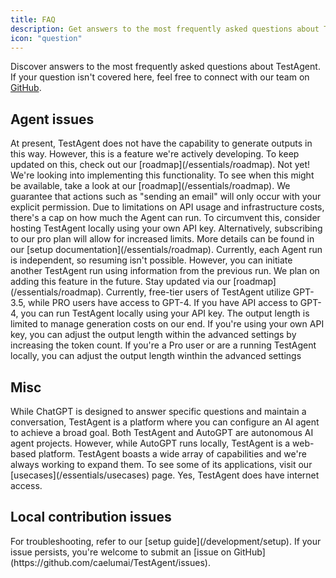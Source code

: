 ```yaml
---
title: FAQ
description: Get answers to the most frequently asked questions about TestAgent
icon: "question"
---
```


Discover answers to the most frequently asked questions about TestAgent. If your question isn't covered here, feel free to connect with our team on [GitHub](https://github.com/caelumai/TestAgent).

## Agent issues

<AccordionGroup>

<Accordion title="TestAgent said it made a file / database / script, where can I find it?">
  At present, TestAgent does not have the capability to generate outputs in this
  way. However, this is a feature we're actively developing. To keep updated on
  this, check out our [roadmap](/essentials/roadmap).
</Accordion>

<Accordion title="Did TestAgent really email 100 people?">
  Not yet! We're looking into implementing this functionality. To see when this
  might be available, take a look at our [roadmap](/essentials/roadmap). We guarantee that
  actions such as "sending an email" will only occur with your explicit
  permission.
</Accordion>

<Accordion title="My agent keeps running out of loops!">
  Due to limitations on API usage and infrastructure costs, there's a cap on how
  much the Agent can run. To circumvent this, consider hosting TestAgent locally
  using your own API key. Alternatively, subscribing to our pro plan will allow
  for increased limits. More details can be found in our [setup
  documentation](/essentials/roadmap).
</Accordion>

<Accordion title="My Agent was running smoothly, but then it stopped! Can I resume from where it left off?">
  Currently, each Agent run is independent, so resuming isn't possible. However,
  you can initiate another TestAgent run using information from the previous run.
  We plan on adding this feature in the future. Stay updated via our
  [roadmap](/essentials/roadmap).
</Accordion>

<Accordion title="Can TestAgent use GPT-4?">
  Currently, free-tier users of TestAgent utilize GPT-3.5, while PRO users have
  access to GPT-4. If you have API access to GPT-4, you can run TestAgent locally
  using your API key.
</Accordion>

<Accordion title="Why does the output keep getting cut off?">
  The output length is limited to manage generation costs on our end. If you're
  using your own API key, you can adjust the output length within the advanced
  settings by increasing the token count. If you're a Pro user or are a running
  TestAgent locally, you can adjust the output length winthin the advanced
  settings
</Accordion>

</AccordionGroup>

## Misc

<AccordionGroup>

<Accordion title="How is TestAgent different from ChatGPT?">
  While ChatGPT is designed to answer specific questions and maintain a
  conversation, TestAgent is a platform where you can configure an AI agent to
  achieve a broad goal.
</Accordion>

<Accordion title="How is TestAgent different from AutoGPT?">
  Both TestAgent and AutoGPT are autonomous AI agent projects. However, while
  AutoGPT runs locally, TestAgent is a web-based platform.
</Accordion>

<Accordion title="What can TestAgent do?">
  TestAgent boasts a wide array of capabilities and we're always working to
  expand them. To see some of its applications, visit our [usecases](/essentials/usecases)
  page.
</Accordion>

<Accordion title="Can TestAgent access the internet?">
  Yes, TestAgent does have internet access.
</Accordion>

</AccordionGroup>

## Local contribution issues

<AccordionGroup>

<Accordion title="I'm experiencing issues setting up TestAgent locally!">
  For troubleshooting, refer to our [setup guide](/development/setup). If your
  issue persists, you're welcome to submit an [issue on
  GitHub](https://github.com/caelumai/TestAgent/issues).
</Accordion>

</AccordionGroup>

